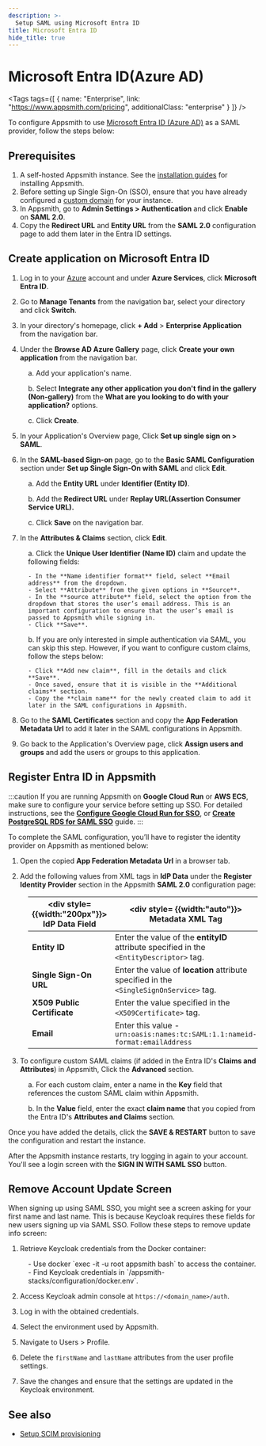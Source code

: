 ```yaml
---
description: >-
  Setup SAML using Microsoft Entra ID
title: Microsoft Entra ID
hide_title: true
---
```

<!-- vale off -->

<div className="tag-wrapper">
 <h1>Microsoft Entra ID(Azure AD)</h1>

<Tags
tags={[
{ name: "Enterprise", link: "https://www.appsmith.com/pricing", additionalClass: "enterprise" }
]}
/>

</div>

<!-- vale on -->


To configure Appsmith to use [Microsoft Entra ID (Azure AD)](https://www.microsoft.com/en-in/security/business/identity-access/microsoft-entra-id) as a SAML provider, follow the steps below:

## Prerequisites

1. A self-hosted Appsmith instance. See the [installation guides](/getting-started/setup/installation-guides) for installing Appsmith.
2. Before setting up Single Sign-On (SSO), ensure that you have already configured a [custom domain](/getting-started/setup/instance-configuration/custom-domain) for your instance.
3. In Appsmith, go to **Admin Settings > Authentication** and click **Enable** on  **SAML 2.0**.
4. Copy the **Redirect URL** and **Entity URL** from the **SAML 2.0** configuration page to add them later in the Entra ID settings. 

<ZoomImage src="/img/SAML-config_appsmith.png" alt="SAML configurations" caption="SAML configuration in Appsmith" />

## Create application on Microsoft Entra ID

1. Log in to your [Azure](https://portal.azure.com/#allservices) account and under **Azure Services**, click **Microsoft Entra ID**.
 
<dd>
<ZoomImage src="/img/Entra-home.png" alt="Azure Home" caption="Azure Home" />

</dd>

2. Go to **Manage Tenants** from the navigation bar, select your directory and click **Switch**.

<dd>
<ZoomImage src="/img/Entra-manage.png" alt="Manage Tenants" caption="Manage Tenants" />

</dd>

3. In your directory's homepage, click **+ Add** > **Enterprise Application** from the navigation bar. 

4. Under the **Browse AD Azure Gallery** page, click **Create your own application** from the navigation bar.

<dd>

  a. Add your application's name.

  b. Select **Integrate any other application you don't find in the gallery (Non-gallery)** from the **What are you looking to do with your application?** options.

  c. Click **Create**.

</dd>

5. In your Application's Overview page, Click **Set up single sign on > SAML**.

<dd>
<ZoomImage src="/img/entra-sso.png" alt="Set up single sign on" caption="Set up single sign on" />

</dd>

6. In the **SAML-based Sign-on** page, go to the **Basic SAML Configuration** section under **Set up Single Sign-On with SAML** and click **Edit**. 

<dd>

  a. Add the **Entity URL** under **Identifier (Entity ID)**.

  b. Add the **Redirect URL** under **Replay URL(Assertion Consumer Service URL).**

  c. Click **Save** on the navigation bar.

</dd>

7. In the **Attributes & Claims** section, click **Edit**.

<dd>

  a. Click the **Unique User Identifier (Name ID)** claim and update the following fields:

    - In the **Name identifier format** field, select **Email address** from the dropdown.
    - Select **Attribute** from the given options in **Source**.
    - In the **source attribute** field, select the option from the dropdown that stores the user’s email address. This is an important configuration to ensure that the user’s email is passed to Appsmith while signing in.
    - Click **Save**.
    
  b. If you are only interested in simple authentication via SAML, you can skip this step. However, if you want to configure custom claims, follow the steps below:
    
    - Click **Add new claim**, fill in the details and click **Save**. 
    - Once saved, ensure that it is visible in the **Additional claims** section. 
    - Copy the **claim name** for the newly created claim to add it later in the SAML configurations in Appsmith.

</dd>

8. Go to the **SAML Certificates** section and copy the **App Federation Metadata Url** to add it later in the SAML configurations in Appsmith.

9. Go back to the Application's Overview page, click **Assign users and groups** and add the users or groups to this application.

## Register Entra ID in Appsmith

:::caution
If you are running Appsmith on **Google Cloud Run** or **AWS ECS**, make sure to configure your service before setting up SSO. For detailed instructions, see the [**Configure Google Cloud Run for SSO**](/getting-started/setup/installation-guides/google-cloud-run/setup-to-integrate-sso), or [**Create PostgreSQL RDS for SAML SSO**](/getting-started/setup/installation-guides/aws-ecs/setup-postgresql-aws-ecs) guide.
:::

To complete the SAML configuration, you’ll have to register the identity provider on Appsmith as mentioned below:


1. Open the copied **App Federation Metadata Url** in a browser tab.

2. Add the following values from XML tags in **IdP Data** under the **Register Identity Provider** section in the Appsmith **SAML 2.0** configuration page: 

<dd>

| <div style= {{width:"200px"}}> **IdP Data Field** </div>  | <div style= {{width:"auto"}}> **Metadata XML Tag**  </div>                                                                      |
| ------------------- | ------------------------------------------------------------------------------------------ |
| **Entity ID**               | Enter the value of the **entityID** attribute specified in the `<EntityDescriptor>` tag.                 |
| **Single Sign-On URL**      | Enter the value of **location** attribute specified in the `<SingleSignOnService>` tag. |
| **X509 Public Certificate** | Enter the value specified in the `<X509Certificate>` tag. |
| **Email**                   | Enter this value - `urn:oasis:names:tc:SAML:1.1:nameid-format:emailAddress` |

</dd>

3. To configure custom SAML claims (if added in the Entra ID's **Claims and Attributes**) in Appsmith, Click the **Advanced** section. 

<dd>

  a. For each custom claim, enter a name in the **Key** field that references the custom SAML claim within Appsmith.

  b. In the **Value** field, enter the exact **claim name** that you copied from the Entra ID's **Attributes and Claims** section.

</dd>

Once you have added the details, click the **SAVE & RESTART** button to save the configuration and restart the instance. 

After the Appsmith instance restarts, try logging in again to your account. You'll see a login screen with the **SIGN IN WITH SAML SSO** button.

<ZoomImage src="/img/Appsmith-Login-Screen-Shows-SAML.jpg" alt="SAML-login" caption="Login with SAML SSO " />

## Remove Account Update Screen

When signing up using SAML SSO, you might see a screen asking for your first name and last name. This is because Keycloak requires these fields for new users signing up via SAML SSO. Follow these steps to remove update info screen:

1. Retrieve Keycloak credentials from the Docker container:

<dd>
  - Use docker `exec -it -u root appsmith bash` to access the container.
  - Find Keycloak credentials in `/appsmith-stacks/configuration/docker.env`.


</dd>

2. Access Keycloak admin console at `https://<domain_name>/auth`.

3. Log in with the obtained credentials.

4. Select the environment used by Appsmith.

5. Navigate to Users > Profile.

6. Delete the `firstName` and `lastName` attributes from the user profile settings.

 <ZoomImage src="/img/saml-issue-16.png" alt="" caption="" />


7. Save the changes and ensure that the settings are updated in the Keycloak environment.


## See also
- [Setup SCIM provisioning](/advanced-concepts/user-provisioning-group-sync#enable-scim-provisioning-on-appsmith)